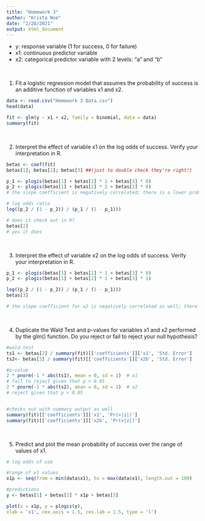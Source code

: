 ---
title: "Homework 3"
author: "Krista Noe"
date: "2/28/2021"
output: html_document
---

- y: response variable (1 for success, 0 for failure)  
- x1: continuous predictor variable  
- x2: categorical predictor variable with 2 levels: "a" and "b"

<br>

1. Fit a logistic regression model that assumes the probability of success is an additive function of variables
x1 and x2.
```{r}
data <- read.csv("Homework 3 Data.csv")
head(data)

fit <- glm(y ~ x1 + x2, family = binomial, data = data)
summary(fit)
```

<br>

2. Interpret the effect of variable x1 on the log odds of success. Verify your interpretation in R.

```{r}
betas <- coef(fit)
betas[1]; betas[2]; betas[3] ##(just to double check they're right!)

p_1 <- plogis(betas[1] + betas[2] * 1 + betas[3] * 0)
p_2 <- plogis(betas[1] + betas[2] * 2 + betas[3] * 0)
# the slope coefficient is negatively correlated; there is a lower probability of ocurrence when x1 is higher 

# log odds ratio
log((p_2 / (1 - p_2)) / (p_1 / (1 - p_1)))

# does it check out in R?
betas[2] 
# yes it does
```


<br>

3. Interpret the effect of variable x2 on the log odds of success. Verify your interpretation in R.

```{r}

p_1 <- plogis(betas[1] + betas[2] * 1 + betas[3] * 0)
p_2 <- plogis(betas[1] + betas[2] * 1 + betas[3] * 1)

log((p_2 / (1 - p_2)) / (p_1 / (1 - p_1)))
betas[3]

# the slope coefficient for x2 is negatively correlated as well; there is a lower probability of ocurrence when x2 is higher 
```


<br>

4. Duplicate the Wald Test and p-values for variables x1 and x2 performed by the glm() function. Do
you reject or fail to reject your null hypothesis?

```{r}
#wald test
ts1 <- betas[2] / summary(fit)[['coefficients']]['x1', 'Std. Error']
ts2<- betas[3] / summary(fit)[['coefficients']]['x2b', 'Std. Error']

#p-value
2 * pnorm(-1 * abs(ts1), mean = 0, sd = 1)  # x1
# fail to reject given that p > 0.05
2 * pnorm(-1 * abs(ts2), mean = 0, sd = 1)  # x2
# reject given that p < 0.05


#checks out with summary output as well
summary(fit)[['coefficients']]['x1', 'Pr(>|z|)']  
summary(fit)[['coefficients']]['x2b', 'Pr(>|z|)']
```



<br>

5. Predict and plot the mean probability of success over the range of values of x1.
```{r}
# log odds of use

#range of x1 values
x1p <- seq(from = min(data$x1), to = max(data$x1), length.out = 100)

#predictions
y <- betas[1] + betas[2] * x1p + betas[3]

plot(x = x1p, y = plogis(y),
xlab = 'x1', cex.axis = 1.5, cex.lab = 1.5, type = 'l')
```
